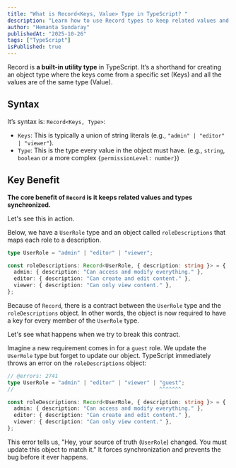 ```yaml
---
title: "What is Record<Keys, Value> Type in TypeScript? "
description: "Learn how to use Record types to keep related values and types synchronized."
author: "Hemanta Sundaray"
publishedAt: "2025-10-26"
tags: ["TypeScript"]
isPublished: true
---
```


Record is **a built-in utility type** in TypeScript. It’s a shorthand for creating an object type where the keys come from a specific set (Keys) and all the values are of the same type (Value).

## Syntax

It’s syntax is: `Record<Keys, Type>`:

- `Keys`: This is typically a union of string literals (e.g., `"admin" | "editor" | "viewer"`).
- `Type`: This is the type every value in the object must have. (e.g., `string`, `boolean` or a more complex `{permissionLevel: number}`)

## Key Benefit

**The core benefit of `Record` is it keeps related values and types synchronized.**

Let's see this in action.

Below, we have a `UserRole` type and an object called `roleDescriptions` that maps each role to a description.

```ts twoslash title="TypeScript"
type UserRole = "admin" | "editor" | "viewer";

const roleDescriptions: Record<UserRole, { description: string }> = {
  admin: { description: "Can access and modify everything." },
  editor: { description: "Can create and edit content." },
  viewer: { description: "Can only view content." },
};
```

Because of `Record`, there is a contract between the `UserRole` type and the `roleDescriptions` object. In other words, the object is now required to have a key for every member of the `UserRole` type.

Let's see what happens when we try to break this contract.

Imagine a new requirement comes in for a `guest` role. We update the `UserRole` type but forget to update our object. TypeScript immediately throws an error on the `roleDescriptions` object:

```ts twoslash title="TypeScript"
// @errors: 2741
type UserRole = "admin" | "editor" | "viewer" | "guest";
//                                              ^^^^^^^

const roleDescriptions: Record<UserRole, { description: string }> = {
  admin: { description: "Can access and modify everything." },
  editor: { description: "Can create and edit content." },
  viewer: { description: "Can only view content." },
};
```

This error tells us, "Hey, your source of truth (`UserRole`) changed. You must update this object to match it." It forces synchronization and prevents the bug before it ever happens.
